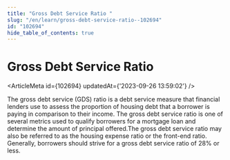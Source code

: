 ```yaml
---
title: "Gross Debt Service Ratio "
slug: "/en/learn/gross-debt-service-ratio--102694"
id: "102694"
hide_table_of_contents: true
---
```



# Gross Debt Service Ratio 

<ArticleMeta id={102694} updatedAt={'2023-09-26 13:59:02'} />
<div className='border-solid border-b border-t-0 my-4 border-[var(--ifm-color-gray-300)]' />

The gross debt service (GDS) ratio is a debt service measure that financial lenders use to assess the proportion of housing debt that a borrower is paying in comparison to their income. The gross debt service ratio is one of several metrics used to qualify borrowers for a mortgage loan and determine the amount of principal offered.The gross debt service ratio may also be referred to as the housing expense ratio or the front-end ratio. Generally, borrowers should strive for a gross debt service ratio of 28% or less.
